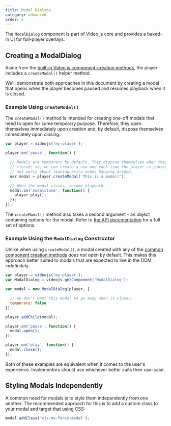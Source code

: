 ```yaml
---
title: Modal Dialogs
category: advanced
order: 5
---
```


The `ModalDialog` component is part of Video.js core and provides a baked-in UI for full-player overlays.

## Creating a ModalDialog

Aside from the [built-in Video.js component-creation methods][creating-component], the player includes a `createModal()` helper method.

We'll demonstrate both approaches in this document by creating a modal that opens when the player becomes paused and resumes playback when it is closed.

### Example Using `createModal()`

The `createModal()` method is intended for creating one-off modals that need to open for some temporary purpose. Therefore, they open themselves immediately upon creation and, by default, dispose themselves immediately upon closing.

```js
var player = videojs('my-player');

player.on('pause', function() {

  // Modals are temporary by default. They dispose themselves when they are
  // closed; so, we can create a new one each time the player is paused and
  // not worry about leaving extra nodes hanging around.
  var modal = player.createModal('This is a modal!');

  // When the modal closes, resume playback.
  modal.on('modalclose', function() {
    player.play();
  });
});
```

The `createModal()` method also takes a second argument - an object containing options for the modal. Refer to [the API documentation][api-doc] for a full set of options.

### Example Using the `ModalDialog` Constructor

Unlike when using `createModal()`, a modal created with any of the [common component creation methods][creating-component] _does not_ open by default. This makes this approach better suited to modals that are expected to live in the DOM indefinitely.

```js
var player = videojs('my-player');
var ModalDialog = videojs.getComponent('ModalDialog');

var modal = new ModalDialog(player, {

  // We don't want this modal to go away when it closes.
  temporary: false
});

player.addChild(modal);

player.on('pause', function() {
  modal.open();
});

player.on('play', function() {
  modal.close();
});
```

Both of these examples are equivalent when it comes to the user's experience. Implementors should use whichever better suits their use-case.

## Styling Modals Independently

A common need for modals is to style them independently from one another. The recommended approach for this is to add a custom class to your modal and target that using CSS:

```js
modal.addClass('vjs-my-fancy-modal');
```

[api-doc]: https://docs.videojs.com/ModalDialog.html

[creating-component]: /guides/components#creating-a-component
